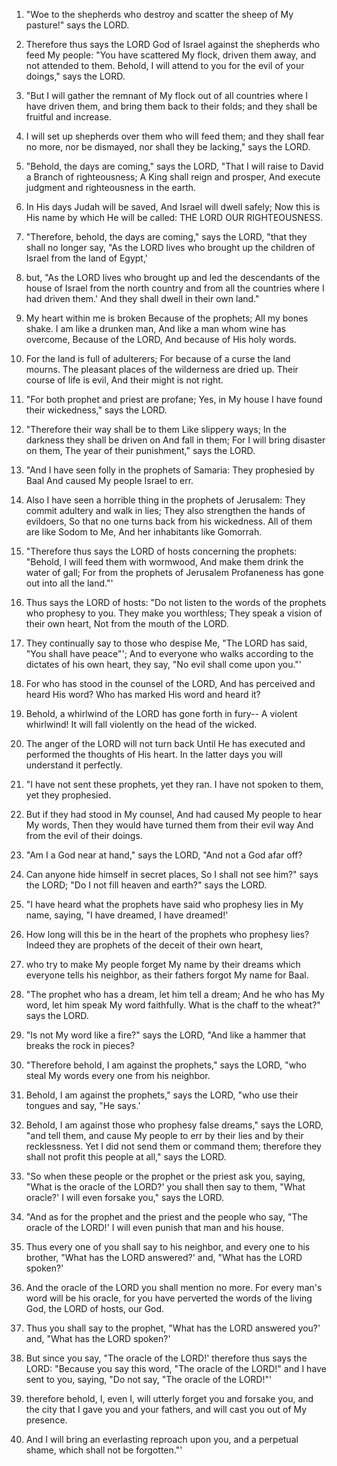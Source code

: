 
1. "Woe to the shepherds who destroy and scatter the sheep of My pasture!" says the LORD.

2. Therefore thus says the LORD God of Israel against the shepherds who feed My people: "You have scattered My flock, driven them away, and not attended to them. Behold, I will attend to you for the evil of your doings," says the LORD.

3. "But I will gather the remnant of My flock out of all countries where I have driven them, and bring them back to their folds; and they shall be fruitful and increase.

4. I will set up shepherds over them who will feed them; and they shall fear no more, nor be dismayed, nor shall they be lacking," says the LORD.

5. "Behold, the days are coming," says the LORD, "That I will raise to David a Branch of righteousness; A King shall reign and prosper, And execute judgment and righteousness in the earth.

6. In His days Judah will be saved, And Israel will dwell safely; Now this is His name by which He will be called: THE LORD OUR RIGHTEOUSNESS.

7. "Therefore, behold, the days are coming," says the LORD, "that they shall no longer say, "As the LORD lives who brought up the children of Israel from the land of Egypt,'

8. but, "As the LORD lives who brought up and led the descendants of the house of Israel from the north country and from all the countries where I had driven them.' And they shall dwell in their own land."

9. My heart within me is broken Because of the prophets; All my bones shake. I am like a drunken man, And like a man whom wine has overcome, Because of the LORD, And because of His holy words.

10. For the land is full of adulterers; For because of a curse the land mourns. The pleasant places of the wilderness are dried up. Their course of life is evil, And their might is not right.

11. "For both prophet and priest are profane; Yes, in My house I have found their wickedness," says the LORD.

12. "Therefore their way shall be to them Like slippery ways; In the darkness they shall be driven on And fall in them; For I will bring disaster on them, The year of their punishment," says the LORD.

13. "And I have seen folly in the prophets of Samaria: They prophesied by Baal And caused My people Israel to err.

14. Also I have seen a horrible thing in the prophets of Jerusalem: They commit adultery and walk in lies; They also strengthen the hands of evildoers, So that no one turns back from his wickedness. All of them are like Sodom to Me, And her inhabitants like Gomorrah.

15. "Therefore thus says the LORD of hosts concerning the prophets: "Behold, I will feed them with wormwood, And make them drink the water of gall; For from the prophets of Jerusalem Profaneness has gone out into all the land."'

16. Thus says the LORD of hosts: "Do not listen to the words of the prophets who prophesy to you. They make you worthless; They speak a vision of their own heart, Not from the mouth of the LORD.

17. They continually say to those who despise Me, "The LORD has said, "You shall have peace"'; And to everyone who walks according to the dictates of his own heart, they say, "No evil shall come upon you."'

18. For who has stood in the counsel of the LORD, And has perceived and heard His word? Who has marked His word and heard it?

19. Behold, a whirlwind of the LORD has gone forth in fury-- A violent whirlwind! It will fall violently on the head of the wicked.

20. The anger of the LORD will not turn back Until He has executed and performed the thoughts of His heart. In the latter days you will understand it perfectly.

21. "I have not sent these prophets, yet they ran. I have not spoken to them, yet they prophesied.

22. But if they had stood in My counsel, And had caused My people to hear My words, Then they would have turned them from their evil way And from the evil of their doings.

23. "Am I a God near at hand," says the LORD, "And not a God afar off?

24. Can anyone hide himself in secret places, So I shall not see him?" says the LORD; "Do I not fill heaven and earth?" says the LORD.

25. "I have heard what the prophets have said who prophesy lies in My name, saying, "I have dreamed, I have dreamed!'

26. How long will this be in the heart of the prophets who prophesy lies? Indeed they are prophets of the deceit of their own heart,

27. who try to make My people forget My name by their dreams which everyone tells his neighbor, as their fathers forgot My name for Baal.

28. "The prophet who has a dream, let him tell a dream; And he who has My word, let him speak My word faithfully. What is the chaff to the wheat?" says the LORD.

29. "Is not My word like a fire?" says the LORD, "And like a hammer that breaks the rock in pieces?

30. "Therefore behold, I am against the prophets," says the LORD, "who steal My words every one from his neighbor.

31. Behold, I am against the prophets," says the LORD, "who use their tongues and say, "He says.'

32. Behold, I am against those who prophesy false dreams," says the LORD, "and tell them, and cause My people to err by their lies and by their recklessness. Yet I did not send them or command them; therefore they shall not profit this people at all," says the LORD.

33. "So when these people or the prophet or the priest ask you, saying, "What is the oracle of the LORD?' you shall then say to them, "What oracle?' I will even forsake you," says the LORD.

34. "And as for the prophet and the priest and the people who say, "The oracle of the LORD!' I will even punish that man and his house.

35. Thus every one of you shall say to his neighbor, and every one to his brother, "What has the LORD answered?' and, "What has the LORD spoken?'

36. And the oracle of the LORD you shall mention no more. For every man's word will be his oracle, for you have perverted the words of the living God, the LORD of hosts, our God.

37. Thus you shall say to the prophet, "What has the LORD answered you?' and, "What has the LORD spoken?'

38. But since you say, "The oracle of the LORD!' therefore thus says the LORD: "Because you say this word, "The oracle of the LORD!" and I have sent to you, saying, "Do not say, "The oracle of the LORD!"'

39. therefore behold, I, even I, will utterly forget you and forsake you, and the city that I gave you and your fathers, and will cast you out of My presence.

40. And I will bring an everlasting reproach upon you, and a perpetual shame, which shall not be forgotten."'


